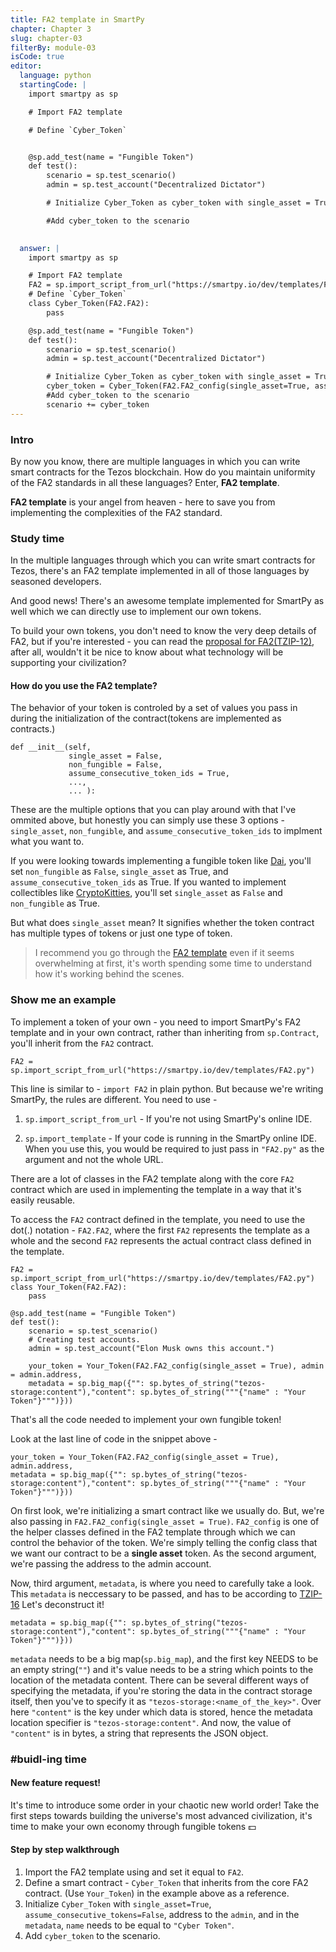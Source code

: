 ```yaml
---
title: FA2 template in SmartPy
chapter: Chapter 3
slug: chapter-03
filterBy: module-03
isCode: true
editor:
  language: python
  startingCode: |
    import smartpy as sp

    # Import FA2 template

    # Define `Cyber_Token`


    @sp.add_test(name = "Fungible Token")
    def test():
        scenario = sp.test_scenario()
        admin = sp.test_account("Decentralized Dictator")

        # Initialize Cyber_Token as cyber_token with single_asset = True

        #Add cyber_token to the scenario

        
  answer: |  
    import smartpy as sp

    # Import FA2 template
    FA2 = sp.import_script_from_url("https://smartpy.io/dev/templates/FA2.py")
    # Define `Cyber_Token`
    class Cyber_Token(FA2.FA2):
        pass

    @sp.add_test(name = "Fungible Token")
    def test():
        scenario = sp.test_scenario()
        admin = sp.test_account("Decentralized Dictator")

        # Initialize Cyber_Token as cyber_token with single_asset = True
        cyber_token = Cyber_Token(FA2.FA2_config(single_asset=True, assume_consecutive_token_ids = False), admin = admin.address, metadata = sp.big_map({"": sp.bytes_of_string("tezos-storage:content"),"content": sp.bytes_of_string("""{"name" : "Cyber Token"}""")}))
        #Add cyber_token to the scenario
        scenario += cyber_token
---
```


### Intro
By now you know, there are multiple languages in which you can write smart contracts for the Tezos blockchain.
How do you maintain uniformity of the FA2 standards in all these languages?
Enter, **FA2 template**.

**FA2 template** is your angel from heaven - here to save you from implementing the complexities of the FA2 standard.

### Study time
In the multiple languages through which you can write smart contracts for Tezos, there's an FA2 template implemented in all of those languages by seasoned developers.

And good news! There's an awesome template implemented for SmartPy as well which we can directly use to implement our own tokens.

To build your own tokens, you don't need to know the very deep details of FA2, but if you're interested - you can read the [proposal for FA2(TZIP-12)](https://gitlab.com/tzip/tzip/-/blob/master/proposals/tzip-12/tzip-12.md), after all, wouldn't it be nice to know about what technology will be supporting your civilization?

#### How do you use the FA2 template?
The behavior of your token is controled by a set of values you pass in during the initialization of the contract(tokens are implemented as contracts.)
```python=
def __init__(self,
             single_asset = False,
             non_fungible = False,
             assume_consecutive_token_ids = True,
             ...,
             ... ):
```
These are the multiple options that you can play around with that I've ommited above, but honestly you can simply use these 3 options - `single_asset`, `non_fungible`, and `assume_consecutive_token_ids` to implment what you want to.

If you were looking towards implementing a fungible token like [Dai](https://decrypt.co/resources/dai-explained-guide-ethereum-stablecoin), you'll set `non_fungible` as `False`, `single_asset` as True, and `assume_consecutive_token_ids` as True.
If you wanted to implement collectibles like [CryptoKitties](https://www.cryptokitties.co/), you'll set `single_asset` as `False` and `non_fungible` as True.

But what does `single_asset` mean? It signifies whether the token contract has multiple types of tokens or just one type of token.

> I recommend you go through the [FA2 template](https://smartpy.io/ide?code=eJztPe2S28aR__UUc1DlREoktbu5JOW113WytPLt2fqItHZSUVQgCAyXyIIADYC7S@Wc8lvcn6Tqft2D3L2Jn@S6ez4wAwxAcHeVkx2xXBaXmOmZ6env6WncvXvn7l0G_52kZZ5F67CMsxR@wl9fc87KBWdPHx2wogzSKMgjFvF5nMbY6hDbfLYoy1Vx@PDhWVwmwWwSZsuH5bt4Jf43fjhLstnDZVCUPH@4yrNVVgRJQQ_H@wcPPzdGWmY5Z_wqWK4SXjyMsnC95GkZ4EgsKNvGKpZZGvHy4Tw4GBfLIC9Xm4efM5ir1SEoCl4Wk_K7kr_LCuoIA8A8snOejsMM1h6EZYFQHu6PLVgTnGK8XGV5yeSPLChYsZJTh_@e8TIYv8yzszxYLuP0jD3O0nl8ts4DA5mngMgpYNIP6eGUhQnMii2yJCoIy0uEsjKghCYUmoboUgE5vMPgAzvCfB83xfcHBU_mI_rZ@kR8tj7zl1nEG48YO2JPYVO4o1sB80i4T@jboVuapf58nZ7Fs6Q5Xnu3IIr85Rq2yIftSIs5z3t1y3kQBa6RRLfTfO3qNc_ykPtJsMnWZdG7V7FeISX42YrDvmR5v16APyBm3LSCh@syvuA@UZ4fw963jwXwsWEZJD6Om2z6jJUE7zY@ME6@8VdZnJZFB@YabQH9SRkDA6pOzT7Dwzv6x3huENah1RbpcLLc@MtgBbCK1QS@6AYcIG9pPovPfLOLYKBsReJgWo06ZcvgnAsOCpG8z3jKBcuwtTH_u0AmZ@skyKH9qmBxChIpiFg2ZzDSGH8bsQVPQ87iUoKENisu5GEFBTrgUCAOS67@UPKD8aCIeT6pEETLspjoyOIpa3lxYa1FwiyCCxguW8LKQOyAYCO6CM44m22M7pdZfo5CI0uBTIC2CYgQb3HEpnvT@qwsHj2yWNYAe5wSnxA0aDIWTeIkLjdq9TQIYC@e8An9MIdpGyDKRVAyomImqXgBCykzNuNsvz4rzctHmq1rJDBVv08VNQDeApbwsyDcAJCyRDTQoJecnXO@YkGerUEhGJuokDSDHV@AUCfUrdY5qCdeTKqWRp9vCp6PgzAEUMBTQY6wVyUQCQwuSejQaD4drKlDFOUcZPZ9vRdDNv6cZZdApMUClGAMCJ66R3wqd_GLYLZJYJ2gG8oszJIRzJ8DEiNEIoxSoURx7dSAAhPM8ghEqWr88tHjrwB3KcE@55tCbaRcRX1LbEF5ZAvO2uYgw8TzOBT8l_Pv1jEsnwVJAvMAEwBIg4_nOdA2IjznIUzNhIHkfRHkcYA4FiRyP4_PFiXo6OWs@PS@2lOLvoAAVgFoTV6KZUIvwgZ8hW4r3CsQ1zDvZYAM_s8kKMZF_I43WLUu3o8aEr8hkWRLEqNjKXKD5DIAxC6Qd8WEAME5H7HZuhRfgWoNSNKo4kCWAe7SOAxgq5BCAYSgZ76kxSScWvHlCjhwUNBTA5CSDYhIlBeXINPYtL6GKfLMlEhlWEfBFl3V9bhGuwFQLL@Is3XBLoDakSIkpZ3@4eSlTSsjFLuXgQki5SFwTpBvEIPExygQz7UEBmEKX5G0hARCSjclp5upTquuqltBiE6zS8BeDOCCiyBOkIA@rdGWAeZsHUccrbdLnF2M@4LWKqzCFAInczYtQU1PkWyjLL1Xwqp4BJgBjk2seTDA34j9aV2UtFycDQA3YAHtbiTpAEE3CLdpKxw5DAgD3u8WHKHhaNROynJoO5YAECs8CBdygoOUX@HkLNZTOgaN1ygogyY5NW26I4ehZwB9FAGCUsFPjPhJ67MgAsM4LkrBcTBzDRNgQdsSOsVAERtb_plUca9gsyBBOVCfqctwavy2pYtpP7U_bCFM0D2kV3784a_I6UCDyBk__vA3qehIUL9GF@TlBsVpxp7F4QJsKfQOmiDBOGsuCeVC@8RsmywPYpjR8VXIafhBwxb0HgdpmpWomC6AHXYezhtWW5ACiwHSPHBuvD72JbV_AB3G1MLqY1pYbb3MNlZn0xBq65zO7T5Nem7rSa1q45Xa1GkdL_NVk0ZfSx13ABAtGt3rqqEDQrYqGt271EEHKGiTBo7JNARWJ4wS2nid9N7WPeFbOrawhAVh6dnSQJIw_nNHRgYera_AVkYd9hhddy444tsgWfPCiAtUMRWQTjwB2V9pFGL4Z1@Py81KdgfqDEVblItoLoGKRVAiSgG2E6PGFDJQu@HjT8K1On0elHdkLOE4z7PcX6KiPeNt4QQZiRge2usVvwJM8cV@CKp_Hl9JjvY9DRk9HAm1GB4C5ZfrHHSL2ecBPNHtxfzBfEcU8YgaQj_xkb2F84iAvdMXXx0_9795_uT46cnz4ydeBQi8ufUczI0YkOpLFaChNQGdPH_9zdOnJ49Pjp@f@l88@vrR88fHBjSgVs0y9pyc03r@4tR_8fL41aPTF6_qUNAVaIBoh_K758cmCDWJAnAkebnCUhOEmsRrwNHrb16@fPHqlLCkKDFc5zmXBETkBc5NUIKWiSpdKzWqbeujE0ZEOM8SIODiUJL3dDrNwmCZ4HcCapgBf8YfGQN_YOmzQyZ9pU_Fr@VVcahawF9ZswVjirjhkfqqnwVL9NTgCQga@eP3LAHjAb9X32B@mhFhDYIrpEID@44ngF9yRUKQwKUwrCuXmFYEWrlYg5nEBccS37GTEu144ctbYT8AFQHiQF1eGhYYJ7eAVb4OkxJ9Ihn1C9yFmnq5Eadi5zNeapAkICTh6N7llSk3XpG_NsC9ED88EvvhiCyZH71LR8ySRlu6yQ3UImtoqfhqWZMODVjNX36biGZNW2bgwbK8Ef0r5gh_eGIO3nBota_@spBnY0lQ9S54UlMuZK@vgUQHct7DYevMWz4Dj2aAqwCQ5hKkVLDmbpOEgxKUKFHzog1o0s_QELglX0qqpJmMcGkGxAuxzNxGV9WUNq1oTBu6FHKOPr9a5YOLEWufjBRCL6SU9MmXmwqFi9xJEok0q_Ixpr9Yr8CT4Vq8F1PTt1f8aEO8TX50saFNWhYJkP7oojMzltHWpo1Fr8VzCERR68Cj@RFjqYkQSSomGzoI02UsEJiRXsxIz9OkUYuiFGJEzxa2MZCjQbc0deBoO3HmJnFKmtS6lghp@jWPzoBiz_nGoEsRmqvUMB0QBaB5E2rNBhisG1LMUZD4mJ2k7D64jipaiC4T@I4UMQvAR9TBqBBDJlOY6SoIz6cTq7PwisYiVG1CCMEjp@AEhhBxMhjdBF9aamTFFdVabokjDArAEeW2G73xV7HtNuJFa4PgDaFN4QxHH3ow6skB7U4mjAbOAwyAc@g489DtaC9iNWexwrZh3a6iJD8BsXNIRaa4@QPRXlDkUxkDC8CjAPdEWXmS3sA0ErGpautVGIW9lFE@hCIDfTqm7AwIR@KsF0Pf@ZKefFoFbxAKv4I_BJxlsFHdWEbm0jzmSVSnOJrzYVOQujWYlKNyBXUTQ9OdfO6EkddBqMaavZM4PQdvrrzkQG1amZABKWJZRJaC2TeyAYaF6VyB3Dk8WriPrinah_cRpVMp1f73PyvJBd_12cJUbJ5w_dD_ZKq7OCWRIX4wPTHYRMH_QIb@lPVqxlflMbqASS1JdnwD_DxtKELNBzdm@jhNW@zR5h5uVX_2p48ytD9tqrGjy3Bn7Yerht1wrnkXAUANDfQNe8mC0y82JS@aMteBeGMi4rR2UKKeOhJP9BKGIMaEGBF4RoqxmQt1xA6qHePLcqDdFHxj27ep@dZdH7onY6sQ@WjU3InrSXQJr79Ilx0qZIOcUfEWXvZDNjR8o2MGtFHtvd4KLKxhg_WQOV9mF3zXUSOe7DZyJS8Kf8mXMxlG2WFITdUlbkYJ9lUx6Dv88I72zEnw@9n80MDAdyAx@@ig3Wz5Vju9KXFMIWPMq1hhqLZrYuTeWaO2TVd0pJXChCo8TOzlNzmtqXir@cu@uALZzJKSRpB2V@yi4TvDE0Qx7GN5IjSwJm7hpzZ1OTXLP29ddcXvzcUVuDo1Ha8ipVPaMmRhHw_T_k5e5TOQ4vjv6zIHm3ZUaYR223dLnF5Hdc2gkX00KfZ9xNTBocz8KYc9VFYlabTwBUtFeqMSRSiNTQRVgnqAjxxumYkuNSs3sOthA4FMzOVuXyh2cblCIixVIe_Gc6uUam2f5EjdQafaHupZbV@ganpHW82OY_0CWq@AM4H1wXWYYYrENA3KKa4VnVs6glJpRsIQJl8E7VXjYAqkeE69wawOy3UAhuwARwNQw6k8gZpob_or8IVk4kUzXwA8oPk6kY55LhoGYbgmC57jkQqTRyqF9K9f1jIhtjlIlHiA4@IY6sBHOEcgPjlmhcCDQeVW6PQalRgUYYbBZVwu8Dy5Qic49MOJJW5Ahdye6U55KVss2P5nhoIkPDyiRbTHIHrDII9iwMSkhYxhNwd7_cxeADso3REv23BCKiWb4uI2FgUjAxHE881AwmVHR@wCFAJtx_jkCWz8IlsnEaYNGfA8OwgtO9MqKL3yalDNkz1g@52SVPXGRV5Ua7asoNteuNIKF@wzBbmniLAMNHO6khjs6d7iXCXEXuSU8HSgl1Ulh5@ok1zB4ZLtlfGhAtR29gDlZwWpzPsAPjYC0CpN9VIeG1PCKrA4BmJjCtjhAAiUmPzwDukOC_xAJcOMRG6TispXlEnckWLW4NFRlVCFknpi5eAMVT@tXAXASQRWDuyMSO1qROEcHZRKI4MEZ2u0TCMnWKvn8I6dZq_y62frGBPsgyqhFnM4kWzOUEoCkq3TOYzOBClpDyvXSMc5xdEeCqN0AbiiPEY8s1Bgckz2WsThojrCL2TGcB7TfldXKWgwNueXMrIVyhwBnFcUqR@z5RLoZs4DILQqsjNmv0PFpIOxQFhCObzB0K5hJU_fDtQtiMvLy4m8wjCJs4cRv3iYc6AHpKfJolwmd60ciKEAiFnHWgWZidPrgvQepgAFIh_BzDUN8BhYQLDJWOR0KcVIOl8mLVJkD3hBmRMFGaSCGdgqAeWGtyUoRorpqrizYoBiA5NaopmAjQS@BbBqdkIXBlrhKk08LpTZuw4XesVTTz72D_YO9vZ@vXfg450Vf_bJ_q_nvzzwpoc0iJHXCNs_1vdDUjkxbHMG_ImbGJcqpkrpj29gtlkRw9I31Q65LtEMybSp4FWZ4UJLZDO@mVhXQ3KODKxEzHCLaq_MyBG7f59fQSdf7shOGR_cTCWBNlZqycDoP7T7ZUYAEbqZ8cQ@vUgKmP3oh46epWH14DUK48@OXok@2YA@1THH1nG0M6eH0r909J1Zp_3481EtA8DdGfSdrfC2JKaJiapDU2opnDNDDgxsANZgcpgteVc6EXSeBGcDr9Ha6wWzJSVrG3Az29CmV5XY6KN8WsbvSEz4Cb_gCeYtPeHzALp@DSq2luiFTGSHFuQpyVHDT3IFTFVg1Dy6MD1RR8in2BG0iwDbh6i8iKMmS4rEoVoPEO6@mliTqybCC6j1UVLG8BDtBjXhU8VPRJbov9pkqYWaxRE1i4bwpK0a9hexfQXICFCZ0WBopHI0bZKRixcbIQPZl3xBI0NKgLBIVeZW@WQuHOnWE0p5MBsqcFekMFQzTIhqEMHdanXllTSF2Odsb8QqQeydvnr0_PXT41f@i6f@H45fvah5EvjpfbjZxCqMW4Ulj3BozzxGPqxuIX0GE@sxdmdGatssuiMUMsEQdt4y6yo7dzhk_7ENhL1_R6zqvLVvk6vsmLUwrTUf9koUavmYs7wJHL26mwAxaMMRBrY_FcE2zYmJlW85bNJQ0zFrrOZDIJSb44CyRR0IMHw3TU9CQleec9_d6JxFPSHXMRe6@CJlEdjue@L2C8bXFugxpNllc6tg_iAHbCE2dO8oyUuV92HbZkJZWSxg0eAWUdaKEwOpYrA3ehJvJ@o043NMWFPuaDt@O7HrzFJ2oBg_ZdaJBVq332f9PdZGRBwUPobXWlfWB9DYwFHbbiiFYIAyiFisuoU2nNOQXapJPDB2qm0SWyRK6yB1w07tRduaO4dagQrttn5m@vypzf65y4S1Q6k0Sx6kIlQuO4q0DvyZdHZR3IrhZJyKNQ_sqq64gLm_yjO86efLw7EB_Fvb3S4yh9YTeUqLX92k3kc6Wr3b2PcmonEbZbeQtcGCdZqzqNpFWSLBy82x1ZlPK5VXh7s9GuPHOMCu5UFWu2RGA3snYTgBqucjfYzcAbCZqdXYHTcffkSj@anQuGdl7spD8SQLgwTPucU5Oh50yzCtOvrGQhCDBtNbQkHHeF0zluDU6Xlv67Tvkb8l2LRviZFXkueEJIqIDPaGI3OyhpuazefhAnjav4j55WC1zrms12GfMpu3kEh6GdzveR5dSInlFRKj_ZQhWBn9j9BHxIDieP9gAp2cYrl2YvHdqDOlo1dKnU1UdKXMfLwlIaVC8o1E@62I9euK9EoudMtloItODV6_btARx2gGKFrzdb4VVRSau4uhMjMLshlMNUIcTXyJ3K7@EIbtiW_djr4MggjstERU6ENxfdEMyAZjNVg8oQAbBU8u8jO3ZSVOA_Iz0WXgmWjxqCuA7LAxNeUNoN1EssxOMQH8bPc23UYyTaERU1An1jeMJugFXatjr_RKd99uN6W@YzVK_KlumpEsefMo0LW3jt1s91jbBjoqPQFfB3GCuzlwCFz3fdahVK6y2gv8R3UHgrw0CjKJQ1WssIK3VWac6f6UpbM@W6hDW1H@AQHK9FHp1rRmm8@yLBmIeinvdyI1kpLprERVW@dVHQHaUNShoHEQuOtIOhegIlOrf7eGQ7XlGq4jVL@VxewTmeaMQDEJ8CZeaJtb8NFNAnoQ0Wz7esVQ72Wd0p13LRCszvSMV@mLtaV2TRj6GBmP53bOz80mrKbz5hyjIxfmhJd4wNhzltT2FjF6F1MoRFWecMHDc8q1I@SmWLJrxkP8zi75PXlFhkBWiWe9z0yqyUnn5XrnJbXx2guVNMZTV6mP2D6M9vzpqRpKPoCB9r22iMlfHAd8dra84D59JHitA4MaZlo9UHP2oSg_g3TByssYvNICS3AQDK@fi6EQJN2cxjRsarZwYFtbxvI7gOweAer2LTCSae2xOVRLlcUGMGfEspZc1baCurdVX3rNGKN4ZucUG7Df1EC@bTvepmk3qUaXEbATzZoNjfNp2bRKZDYkVjVsm4Tt4f3XgAihBj_aAQD9_ZXMe2@U22LfvDrR94PP4gueigZGbStRiU3neVVpaTKLLtqkwTIOxzhZTDnmy6pinQayzIqSzRN@RdUiw0UWK7ulPlXTS4WpVDElh99cFzh0CRY6sQcgFduPKlx5DRYqLfKBf96alzHuVPoEL_lUHTfLGdZWxPI9IyrRsQS7ytyQf6NiIFUqHKIJc9Aqyvn31y@esxlenVD3MCvEGHciMAKWUP0Tc213YZvFkbAI0C9VcS92SeUQMbk@SPC22EYn2vHIAuGpaXvskMxDnIqfzWUm3cD7ReSxX1SLs5Hs4dJbeuKjenOBsZYO4mGF9@_RhK_YaOCwVkYO_hppK2HUtGxHlVE3YgYj7sKJVM9TSu668Qd0_SUvqcifqL4nMl6CXN6OjmkpjoKDNYYww0S2GjXzl@t6ZLhbQDHKAP8COrBpUbqFyqPiXNedCeRN@JMn6MdQJ5Ngd@HkjjNnGH@3hVQYuLV7BMZE4RsS3WBvxFqQrjo5XdfGequuE3WDerDjgs0rN85d2_FOT_u2kDCcmD23LHcLAdijeVb1SKO4HI@83TAC5rtVXGvEvlvzfNMSDKVnLfrCvIBWD1hvtVN3vFsu@jgvmO9UvafPrfHt6vR9ZRwRtncNMslOO0eXRL@mIW1o8a05zaQyrPPwrzmWAS1QrgMxiuLa9er7FvftLnAoKbUSDVEWYiKeoRbwQwc8dJaDl71EXjo49gOMHKmc@aEutybjSoZpp2HolPBYXHgoZbC0s5SvDSano60MU3WkpRJQjTS6gVTm6xCjV5TQRKXA12Sn6Etx9m0sc50tTshPCTeier5EDnQAv7h03AvUyFHXGfAShKgzZ0KDX@ex6M@vsL48RgVlGTlxjvfrdmwiNDSyhLF@xN40MWscFFoPR3Xjme5dOlrUDQlXG9Nqcj2vttf11BDv@vFbB79tU3R1bNh_P2Bv5Iqr_tYotK@HWOQe9iGPqdomZajtOEpDmv3ZKd@EeX3IvKvxKlkX4_Iy89ySEMz4IsxjonLo0K40vIpLqDoPiTQ6_VJ1gu8VzKglDDTmtQNjpIuTYDmLArp6DIoLr_VMOvr8Mf1j2vH4scjEk@aAekcB3SiStE5@Jyi3dhgxCutlXIjbRuzxo1f_818__vDf7h4tcSMPlwaobHlnBg1j@cUFNG5urPr8mXnaOxtLdqeFQC@Jvytwi7CU6QH73gnmbeNXu131XF@HmmFN@LrXqO4pwcgqLogxsLsg5ZKEbpCSkxUhwYsLW3Pgu2xS40uL5JiL5nQ6QsCiOAKBGoetUQV5H2rU3KMHQGbB5HwSTAQB7O0fjOS8JMVO3CT1QE4Aj1rikF7koSW7LrRpvTGHPPno0EFaDyxUAeQahQ_ryNGXq4ksPDXzMd4NG@O__@K9rfcJ1uUCDCsnHXmv@Yw9oxcXVe8oKvhsIl5mNMnys8@9FnKQ4BdgtKyA7FCg9HstklcHQQIMKdYUaPVGRbbOQxylKdTAIM0SgRG5d16TqgEE5gRJUdZzqhN4bE_3@_q8QGKTTBCs6pictpyb58HCvh5n8J9sNFaJPp6pfuovg0BbRnXWHVwrznnIwaLIccWieZqNF1l27mwtDia2tG0gwNxZJwIsZgCebrSI4rAcvBmAYwc2Q1CWdC@YjGdw2SmqeI4GVhSrB0NEjuf7HklzeHROV1jP2T8dsXviCtK9t8OWaVff9B2qKvjmWULOG9lCrwKpgjyTbVZ_h4ehj8@kXVc_NhT@gqrgfYo5a_o2t1XRG0gPTMi8fpe7YXXScLONCN9S_RgRYJWvYFHEwvD6trzGq7Lbxrj8yHq3iLqCTMZRQS_bAZk8y9aygjD5gkXztS9FyFMsFa6OdSaTyRBLH7NBOCeY7I31zrWdrg2DNx_4uDZfDeMPdZmJb0GukKGN2Op9M9VsoalGo7W6ld4kqwGMChNZ4yUrZxy5cosFh0M7omgdyGsRAFsuouWcRq8FrYwzF2Nahjd6gvYNVehM8QgL9gsD0yK8qNdLxTuX4jUdWBgg5eZl6sm2iRGFKbdgpwyzjkzJvkuUmVzYvS2PywHhwRH10NnNigG_rN7vhR4T5tW@ljSnS@oTk4lyhYBW@f6WPH5X8aF16T@b_YmHVPuFrqPPEOZlQO@duYiLdZBAT_EGnrhQ_IRAsjTB@gsnT46Jjz7rYJjPgRtkURHiEy1qwReKxEVTFQWrDpJ0Y_lmAcNqqXWs_jDCitjT3F2JJRGZspjVqBOoxcRif4Cl@7V0Y89hWNBRtvXk6FhiMTu0J5B4RTzUoHY1tHyTlnpdG0iy4ycHv_rV_idYB3GMJ0EFrKJELY_COUaJaLh_JKSNlUhwA@@RKc2NQ2DYRHWNpdYBHxgNZ9mMMVfDV9kMHH_PXIwIJEVxsUoCQVfqBWFNtE8WBzCYfOw58IbO2@ANLWwkpjvCyRgKNdxHrfXoYFC7h999mIkHTkqbwq6s82SgzTD5uk20wzyX66TQLDIfgnolXU1SwKzhvsODb89RAFZ78eSF9ZOIO7kRd4KvxwgS9iymV4e58LcaeKeNdwQt6TU0@3t78uB07x5xMG36xIACT_f8ZSTwO7FPBq1JqvfU4FB0n5_9ged1R14dsEHDA_uJOBbD_l_teawNkxNKdVHvjjsS1KCTFDqjp_q4G9bc3dIgEbn63tcI9oaTfJ0OVFqYMpkaW4I7dyoN5UIgHd9@90U2c2ygXLpOubcm0_ShoGntZjYVnFd15HdAmV7gVTOk1vUpjKJpOCQw624D2h9j567T3dqeXv1rpvrb@qYiBh2b6rorCZthppXAn_VEG3s_YIrG3cIj9snerQ1k7kJ9mH3HMB_J7vbIrj@A97aI_X8o3rEAER@xMWwk_m__vXNUfXAY94H8nzG4EU_pqJjfrvmfodMjNO0pvqjDVtr7Oyvt10B2aSQgtqvtvVa1vd9fbfcm6usq7f1dlPZ@t9KGlgfXtICei9PA00XO@XVQevA@UXqwG0oPdkHpQV876JdAx1iGaCwybpRNhJYQGkR1H@T96KadZexNNdM1lKH9@TB00we0jP3hW8dCKJH9IktgEKCaZEOuP53TzClMh4k4szGRRjMK_JFo7I_F3lvUPCCnxet5QRl2XwRFHLKX@qhCRKZczitKCBQGMqVdV5IiyUA@K@VKfHSbGp8PQ0bc2iJuvIbtJDvC5ORYn4C0UCMF0ugCmybGIN1QfsRHMmx@fmZk@H4U1c9Y17x3xu2yLY_x4odmWEuBlFnGlutw8ZFnmx_T7bo51_bZv36it3GyTIfxj9XrS_CLZQqos1UAa5@1ho4gAG26bOAMouvRL@KcXpMgMezKpGGYTAO7os4pfdl2oEYYTvgVnqFax4WmoSTPF8fZ3FwRHZXlZ3QaXfiwet@oc6UOzKkqSDF0hRLomk1bpR37PTBq6u4su_bjz9aE8wYu1HxbuhgntuhW1w9rvSHmTac@Zim7C3Lol9IQOlrZ3MBgK2rVto3qmaWNl27VYlId@muXvvs36HtQrfyti9pk8EstsX5g3RKEJmNeZcnbl3EpZWC_ZzUTk79F1qYsHX4ZqBRNHonU5DSrbhFIqPXLuSa7ojRQtcCxsgLjqA3UpUDrOOywBY6kkEYlmje7CTFHrrd1ONe56vqSJ1vWjCmDe7Lui14_Zphed5Etw@GGKQJgjvNb_GSrPdeJsepWL3qbrfa7mtevYmerg67mB22IEgfKMDd8f9k@_u_gbTtOK3tfZIxq11Nhqm1DWvHaEFV4p1yWJbLr7YwQQK2EUMt1XlZdy@lhcFjv_dvvbmuJMIeg_cnM_mC4kyVJazMIQZMhEQO@ErYlGgHsh@l_bfTXaV3ix2333b6VSejZ0dKkhdyutYmfKip9XQjXdBTxU1_PVpra_rnV9TTCbfipEy9MuifpWm7QF9lM0@3flV6vRTS3Qa0f2u7u99zdVuuCFunY7IMtQdOP4qn35_9jww96b7jIH0KlJGqmoX0b51pL3qp5Ui8u96Hp@K0Wyk9gAd1Gip1BQcvrJelrNgrWbcC86X8UKfCzF_vylIzekKYdrA_ON9kqjC222fugPJP3Nff9LSxvnabSuhwMv2cfSZl2Hbu3d488knv79_4xbLwbn1_g52Znj_iphcHdYD7isPOzu8jc2yojUS9aYpKigu0pBSaYn0xUZwfZ2WiwXSBdwzilO0dNtAtjVUVOPqK9He3y7otCfFUayIV3Wy9Y0SqhG1AhKJLfG_ci@o_qwfh8GOrhZ@JX3xYOb64eYEUFq0IoAZZ@pMRozeUotHoyzIduXx_8nXREX1GFMskKX9WF1kdBtfvnA2Kyj9vT_Px_bM9BCzO6rijrGg_syySbBQk7Ti_iPEupLNRLcYWc54XxmnlR_FW@exzf8L1O45BOo@lAG0_fV5tykaVMlNZRxf@xPzeAk1yECRX6BrouMTs12unr6mHOaZT6u@tl_d8FRzBYvYkq86CsEcVo8b68eN18y@j0XiJavL9SCx5AWx_aYElcccFcnPCX@cYqkZcVEwn1jezxFnMqvBJEYr34iMzRQWnZB8QcLe8WGGSV36n9KGdKP4u3PDcK@qsmtOYmktW9eTWKxnLFyhGfrc_8ZRbhZZgG1rzqMWg44TtUdG_ehHL2Nhs4@pvXqp39zQaO_s3XgjuhNJs5YGFB4qBtHuoh9CPdWHUD6yLkvqiKWTj7Wi2aABrVeZx4rDVqgtmhDqADQR2dHTNulLNzz7nRrAmq8ZZzJ6Tmi9ab29f@vvR@IKvXq9uwdQGd1@p9KD_@8NdlEKc__vA3s1COLO0YMnxWVfLKOVasu@AsBXE1B3mHpekyzLlKx6rsRSlL8@hcp1meXWKtf5lkNLmD5YpAOK8SlJe6apHv4xU23xcsrotsuKSA0B8y16uJjSxNEBtVPwSkEXFo8RuNYQgSS36I7bVrelAB3dUkTn25rmEnvJpMuQWINSkjSoQ6RUeNOvXnJqMbckXS1Y3A1eVNnQ9uZc6NPR25xNR7GbpbjrmiV_S5Ic25JNr7Gaqd7m57JJds_fsMZIrea49IfWTxIKP0p18G@RkvqaYP_e6N7FIyLvG3zVK_pSoz1seo7KMSqL3y3f6zTx4_Oy6L3y9_@durR795unz2zcFvF7@5elesv_z9t7PwSU5vlfw_sZ8NBQ--) even if it seems overwhelming at first, it's worth spending some time to understand how it's working behind the scenes.


### Show me an example
To implement a token of your own - you need to import SmartPy's FA2 template and in your own contract, rather than inheriting from `sp.Contract`, you'll inherit from the `FA2` contract.

```python=
FA2 = sp.import_script_from_url("https://smartpy.io/dev/templates/FA2.py")
```
This line is similar to - `import FA2` in plain python.
But because we're writing SmartPy, the rules are different. 
You need to use - 

1. `sp.import_script_from_url` - If you're not using SmartPy's online IDE.

2. `sp.import_template` - If your code is running in the SmartPy online IDE. When you use this, you would be required to just pass in `"FA2.py"` as the argument and not the whole URL.

There are a lot of classes in the FA2 template along with the core `FA2` contract which are used in implementing the template in a way that it's easily reusable.

To access the `FA2` contract defined in the template, you need to use the dot(.) notation - `FA2.FA2`, where the first `FA2` represents the template as a whole and the second `FA2` represents the actual contract class defined in the template.

```python=
FA2 = sp.import_script_from_url("https://smartpy.io/dev/templates/FA2.py")
class Your_Token(FA2.FA2):
    pass

@sp.add_test(name = "Fungible Token")
def test():
    scenario = sp.test_scenario()
    # Creating test accounts.
    admin = sp.test_account("Elon Musk owns this account.")

    your_token = Your_Token(FA2.FA2_config(single_asset = True), admin = admin.address, 
    metadata = sp.big_map({"": sp.bytes_of_string("tezos-storage:content"),"content": sp.bytes_of_string("""{"name" : "Your Token"}""")}))
```
That's all the code needed to implement your own fungible token!

Look at the last line of code in the snippet above - 
```python=
your_token = Your_Token(FA2.FA2_config(single_asset = True), admin.address, 
metadata = sp.big_map({"": sp.bytes_of_string("tezos-storage:content"),"content": sp.bytes_of_string("""{"name" : "Your Token"}""")}))
```

On first look, we're initializing a smart contract like we usually do. 
But, we're also passing in `FA2.FA2_config(single_asset = True)`. `FA2_config` is one of the helper classes defined in the FA2 template through which we can control the behavior of the token.
We're simply telling the config class that we want our contract to be a **single asset** token.
As the second argument, we're passing the address to the admin account.

Now, third argument, `metadata`, is where you need to carefully take a look. This `metadata` is neccessary to be passed, and has to be according to [TZIP-16](https://gitlab.com/tzip/tzip/-/blob/master/proposals/tzip-16/tzip-16.md)
Let's deconstruct it!
```
metadata = sp.big_map({"": sp.bytes_of_string("tezos-storage:content"),"content": sp.bytes_of_string("""{"name" : "Your Token"}""")}))
```
`metadata` needs to be a big map(`sp.big_map`), and the first key NEEDS to be an empty string(`""`) and it's value needs to be a string which points to the location of the metadata content.
There can be several different ways of specifying the metadata, if you're storing the data in the contract storage itself, then you've to specify it as `"tezos-storage:<name_of_the_key>"`. Over here `"content"` is the key under which data is stored, hence the metadata location specifier is `"tezos-storage:content"`. 
And now, the value of `"content"` is in bytes, a string that represents the JSON object. 



### #buidl-ing time
 
#### New feature request!
It's time to introduce some order in your chaotic new world order!
Take the first steps towards building the universe's most advanced civilization, it's time to make your own economy through fungible tokens 💵

#### Step by step walkthrough
1. Import the FA2 template using and set it equal to `FA2`.
2. Define a smart contract - `Cyber_Token` that inherits from the core FA2 contract. (Use `Your_Token`) in the example above as a reference.
3. Initialize `Cyber_Token` with `single_asset=True`, `assume_consecutive_tokens=False`, address to the `admin`, and in the `metadata`, `name` needs to be equal to `"Cyber Token"`.
4. Add `cyber_token` to the scenario.